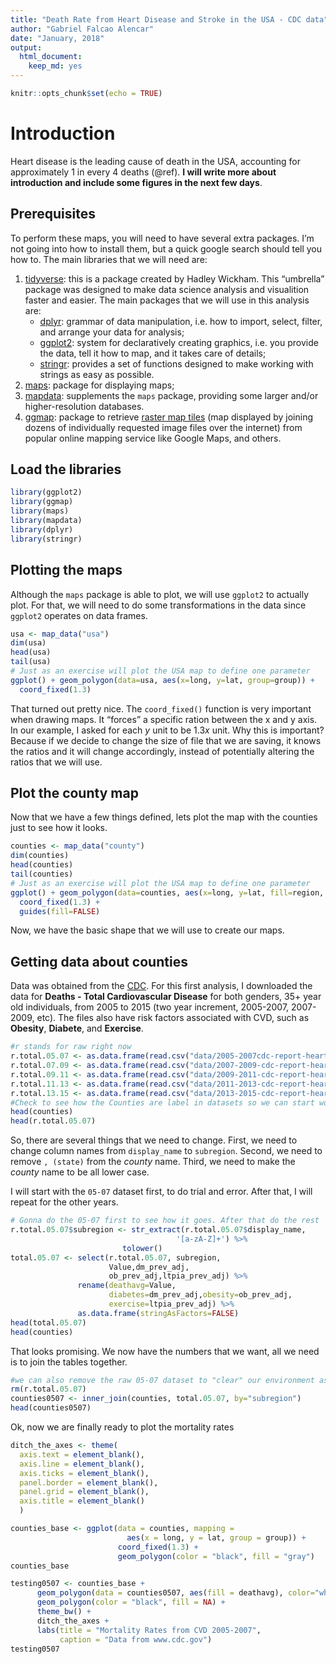 ```yaml
---
title: "Death Rate from Heart Disease and Stroke in the USA - CDC data"
author: "Gabriel Falcao Alencar"
date: "January, 2018"
output: 
  html_document: 
    keep_md: yes
---
```


```r
knitr::opts_chunk$set(echo = TRUE)
```

# Introduction

Heart disease is the leading cause of death in the USA, accounting for approximately 1 in every 4 deaths (@ref). **I will write more about introduction and include some figures in the next few days**.

## Prerequisites

To perform these maps, you will need to have several extra packages. I'm not going into how to install them, but a quick google search should tell you how to. The main libraries that we will need are:

1. [tidyverse](https://www.tidyverse.org/): this is a package created by Hadley Wickham. This "umbrella" package was designed to make data science analysis and visualition faster and easier. The main packages that we will use in this analysis are:
    + [dplyr](http://dplyr.tidyverse.org/): grammar of data manipulation, i.e. how to import, select, filter, and arrange your data for analysis;
    + [ggplot2](http://ggplot2.tidyverse.org/): system for declaratively creating graphics, i.e. you provide the data, tell it how to map, and it takes care of details;
    + [stringr](http://stringr.tidyverse.org/): provides a set of functions designed to make working with strings as easy as possible.
2. [maps](https://cran.r-project.org/web/packages/maps/README.html): package for displaying maps;
3. [mapdata](https://www.rdocumentation.org/packages/mapdata/versions/2.2-6): supplements the `maps` package, providing some larger and/or higher-resolution databases.
4. [ggmap](https://github.com/dkahle/ggmap): package to retrieve [raster map tiles](https://en.wikipedia.org/wiki/Tiled_web_map) (map displayed by joining dozens of individually requested image files over the internet) from popular online mapping service like Google Maps, and others.

## Load the libraries
```r
library(ggplot2)
library(ggmap)
library(maps)
library(mapdata)
library(dplyr)
library(stringr)
```

## Plotting the maps

Although the `maps` package is able to plot, we will use `ggplot2` to actually plot. For that, we will need to do some transformations in the data since `ggplot2` operates on data frames.

```r
usa <- map_data("usa")
dim(usa)
head(usa)
tail(usa)
# Just as an exercise will plot the USA map to define one parameter
ggplot() + geom_polygon(data=usa, aes(x=long, y=lat, group=group)) +
  coord_fixed(1.3)
```

That turned out pretty nice. The `coord_fixed()` function is very important when drawing maps. It "forces" a specific ration between the x and y axis. In our example, I asked for each *y* unit to be 1.3*x* unit. Why this is important? Because if we decide to change the size of file that we are saving, it knows the ratios and it will change accordingly, instead of potentially altering the ratios that we will use.

## Plot the county map

Now that we have a few things defined, lets plot the map with the counties just to see how it looks.

```r
counties <- map_data("county")
dim(counties)
head(counties)
tail(counties)
# Just as an exercise will plot the USA map to define one parameter
ggplot() + geom_polygon(data=counties, aes(x=long, y=lat, fill=region, group=group), color="white") +
  coord_fixed(1.3) +
  guides(fill=FALSE)
```

Now, we have the basic shape that we will use to create our maps.

## Getting data about counties

Data was obtained from the [CDC](https://www.cdc.gov/). For this first analysis, I downloaded the data for **Deaths - Total Cardiovascular Disease** for both genders, 35+ year old individuals, from 2005 to 2015 (two year increment, 2005-2007, 2007-2009, etc). The files also have risk factors associated with CVD, such as **Obesity**, **Diabete**, and **Exercise**.

```r
#r stands for raw right now
r.total.05.07 <- as.data.frame(read.csv("data/2005-2007cdc-report-heart-disease-and-risk-factors.csv", header=TRUE))
r.total.07.09 <- as.data.frame(read.csv("data/2007-2009-cdc-report-heart-disease-and-risk-factors.csv", header=TRUE))
r.total.09.11 <- as.data.frame(read.csv("data/2009-2011-cdc-report-heart-disease-and-risk-factors.csv", header=TRUE))
r.total.11.13 <- as.data.frame(read.csv("data/2011-2013-cdc-report-heart-disease-and-risk-factors.csv", header=TRUE))
r.total.13.15 <- as.data.frame(read.csv("data/2013-2015-cdc-report-heart-disease-and-risk-factors.csv"))
#Check to see how the Counties are label in datasets so we can start working on them
head(counties)
head(r.total.05.07)
```

So, there are several things that we need to change. First, we need to change column names from `display_name` to `subregion`. Second, we need to remove `, (state)` from the *county* name. Third, we need to make the *county* name to be all lower case.

I will start with the `05-07` dataset first, to do trial and error. After that, I will repeat for the other years. 

```r
# Gonna do the 05-07 first to see how it goes. After that do the rest
r.total.05.07$subregion <- str_extract(r.total.05.07$display_name, 
                                     '[a-zA-Z]+') %>%
                         tolower()
total.05.07 <- select(r.total.05.07, subregion, 
                      Value,dm_prev_adj, 
                      ob_prev_adj,ltpia_prev_adj) %>% 
               rename(deathavg=Value,
                      diabetes=dm_prev_adj,obesity=ob_prev_adj,
                      exercise=ltpia_prev_adj) %>%
               as.data.frame(stringAsFactors=FALSE)
head(total.05.07)
head(counties)
```

That looks promising. We now have the numbers that we want, all we need is to join the tables together.

```r
#we can also remove the raw 05-07 dataset to "clear" our environment as well
rm(r.total.05.07)
counties0507 <- inner_join(counties, total.05.07, by="subregion")
head(counties0507)
```

Ok, now we are finally ready to plot the mortality rates

```r
ditch_the_axes <- theme(
  axis.text = element_blank(),
  axis.line = element_blank(),
  axis.ticks = element_blank(),
  panel.border = element_blank(),
  panel.grid = element_blank(),
  axis.title = element_blank()
  )

counties_base <- ggplot(data = counties, mapping = 
                          aes(x = long, y = lat, group = group)) + 
                        coord_fixed(1.3) + 
                        geom_polygon(color = "black", fill = "gray")
counties_base

testing0507 <- counties_base + 
      geom_polygon(data = counties0507, aes(fill = deathavg), color="white")+
      geom_polygon(color = "black", fill = NA) +
      theme_bw() +
      ditch_the_axes +
      labs(title = "Mortality Rates from CVD 2005-2007", 
           caption = "Data from www.cdc.gov")
testing0507
```




